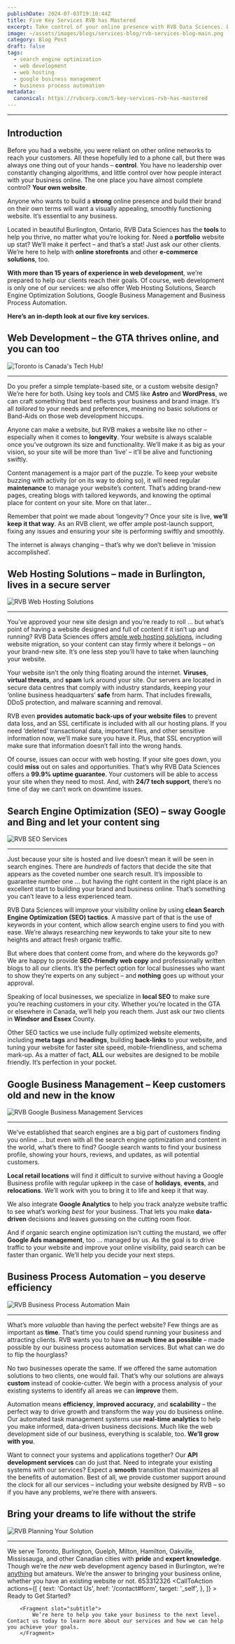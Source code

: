 ```yaml
---
publishDate: 2024-07-03T19:10:44Z
title: Five Key Services RVB has Mastered
excerpt: Take control of your online presence with RVB Data Sciences. Based in Burlington, Ontario, we specialize in creating visually appealing, smoothly functioning websites tailored to your needs. With over 15 years of experience, we’re more than just web developers; we’re your partners in building a strong online presence. Let’s delve into these five key services and discover how they can propel your business towards its goals.
image: ~/assets/images/blogs/services-blog/rvb-services-blog-main.png
category: Blog Post
draft: false
tags:
  - search engine optimization
  - web development
  - web hosting
  - google business management
  - business process automation
metadata:
  canonical: https://rvbcorp.com/5-key-services-rvb-has-mastered
---
```



<hr></hr>

## Introduction

Before you had a website, you were reliant on other online networks to reach your customers. All these hopefully led to a phone call, but there was always one thing out of your hands – **control**. You have no leadership over constantly changing algorithms, and little control over how people interact with your business online. The one place you have almost complete control? **Your own website**.
    
Anyone who wants to build a **strong** online presence and build their brand on their own terms will want a visually appealing, smoothly functioning website. It’s essential to any business.
    
Located in beautiful Burlington, Ontario, RVB Data Sciences has the **tools** to help you thrive, no matter what you’re looking for. Need a **portfolio** website up stat? We’ll make it perfect – and that’s a stat! Just ask our other clients. We’re here to help with **online storefronts** and other **e-commerce solutions**, too. 

**With more than 15 years of experience in web development**, we’re prepared to help our clients reach their goals. Of course, web development is only one of our services: we also offer Web Hosting Solutions, Search Engine Optimization Solutions, Google Business Management and Business Process Automation.

**Here’s an in-depth look at our five key services.**

## Web Development – the GTA thrives online, and you can too
![Toronto is Canada's Tech Hub!](../../assets/images/blogs/services-blog/rvb-services-toronto-blog.webp)
<hr></hr>

Do you prefer a simple template-based site, or a custom website design? We’re here for both. Using key tools and CMS like **Astro** and **WordPress**, we can craft something that best reflects your business and brand image. It’s all *tailored* to your needs and preferences, meaning no basic solutions or Band-Aids on those web development hiccups.
    
Anyone can make a website, but RVB makes a website like no other – especially when it comes to **longevity**. Your website is always scalable once you’ve outgrown its size and functionality. We’ll make it as big as your vision, so your site will be more than ‘live’ – it’ll be alive and functioning swiftly.

Content management is a major part of the puzzle. To keep your website buzzing with activity (or on its way to doing so), it will need regular **maintenance** to manage your website’s content. That’s adding brand-new pages, creating blogs with tailored keywords, and knowing the optimal place for content on your site. More on that later…

Remember that point we made about ‘longevity’? Once your site is live, **we’ll keep it that way**. As an RVB client, we offer ample post-launch support, fixing any issues and ensuring your site is performing swiftly and smoothly. 

The internet is always changing – that’s why we don’t believe in ‘mission accomplished’.

## Web Hosting Solutions – made in Burlington, lives in a secure server
![RVB Web Hosting Solutions](../../assets/images/blogs/services-blog/rvb-services-blog-hosting-main.webp)
<hr></hr>

You’ve approved your new site design and you’re ready to roll … but what’s point of having a website designed and full of content if it isn’t up and running? RVB Data Sciences offers [ample web hosting solutions](/web-hosting), including website migration, so your content can stay firmly where it belongs – on your brand-new site. It’s one less step you’ll have to take when launching your website.

Your website isn’t the only thing floating around the internet. **Viruses**, **virtual threats**, and **spam** lurk around your site. Our servers are located in secure data centres that comply with industry standards, keeping your ‘online business headquarters’ **safe** from harm. That includes firewalls, DDoS protection, and malware scanning and removal.

RVB even **provides automatic back-ups of your website files** to prevent data loss, and an SSL certificate is included with all our hosting plans. If you need ‘deleted’ transactional data, important files, and other sensitive information now, we’ll make sure you have it. Plus, that SSL encryption will make sure that information doesn’t fall into the wrong hands.

Of course, issues can occur with web hosting. If your site goes down, you could **miss** out on sales and opportunities. That’s why RVB Data Sciences offers a **99.9% uptime guarantee**. Your customers will be able to access your site when they need to most. And, with **24/7 tech support**, there’s no time of day we can’t work on downtime issues.

## Search Engine Optimization (SEO) – sway Google and Bing and let your content sing
![RVB SEO Services](../../assets/images/blogs/services-blog/rvb-services-blog-seo-main.webp)
<hr></hr>

Just because your site is hosted and live doesn’t mean it will be seen in search engines. There are *hundreds* of factors that decide the site that appears as the coveted number one search result. It’s impossible to guarantee number one … but having the right content in the right place is an excellent start to building your brand and business online. That’s something you can’t leave to a less experienced team.

RVB Data Sciences will improve your visibility online by using **clean Search Engine Optimization (SEO) tactics**. A massive part of that is the use of keywords in your content, which allow search engine users to find you with ease. We’re always researching new keywords to take your site to new heights and attract fresh organic traffic.

But where does that content come from, and where do the keywords go? We are happy to provide **SEO-friendly web copy** and professionally written blogs to all our clients. It’s the perfect option for local businesses who want to show they’re experts on any subject – and **nothing** goes up without your approval.

Speaking of local businesses, we specialize in **local SEO** to make sure you’re reaching customers in your city. Whether you’re located in the GTA or elsewhere in Canada, we’ll help you reach them. Just ask our two clients in **Windsor and Essex** County.

Other SEO tactics we use include fully optimized website elements, including **meta tags** and **headings**, building **back-links** to your website, and tuning your website for faster site speed, mobile-friendliness, and schema mark-up. As a matter of fact, **ALL** our websites are designed to be mobile friendly. It’s perfection in your pocket.

## Google Business Management – Keep customers old and new in the know
![RVB Google Business Management Services](../../assets/images/google-business-management-why-choose-us.webp)
<hr></hr>

We’ve established that search engines are a big part of customers finding you online … but even with all the search engine optimization and content in the world, what’s there to find? Google search wants to find your business profile, showing your hours, reviews, and updates, as will potential customers. 

**Local retail locations** will find it difficult to survive without having a Google Business profile with regular upkeep in the case of **holidays**, **events**, and **relocations**. We’ll work with you to bring it to life and keep it that way.

We also integrate **Google Analytics** to help you track analyze website traffic to see what’s working *best* for your business. That lets you make **data-driven** decisions and leaves guessing on the cutting room floor.

And if organic search engine optimization isn’t cutting the mustard, we offer **Google Ads management**, too … managed by us. As the goal is to drive traffic to your website and improve your online visibility, paid search can be faster than organic. We’ll help you decide your next steps.

## Business Process Automation – you deserve efficiency
![RVB Business Process Automation Main](../../assets/images/business-process-automation-why-choose-us.webp)

<hr></hr>

What’s more *valuable* than having the perfect website? Few things are as important as **time**. That’s time you could spend running your business and attracting clients. RVB wants you to have **as much time as possible** – made possible by our business process automation services. But what can we do to flip the hourglass?

No two businesses operate the same. If we offered the same automation solutions to two clients, one would fail. That’s why our solutions are always **custom** instead of cookie-cutter. We begin with a process analysis of your existing systems to identify all areas we can **improve** them.

Automation means **efficiency**, **improved accuracy**, and **scalability** – the perfect way to drive growth and transform the way you do business online. Our automated task management systems use **real-time analytics** to help you make informed, data-driven business decisions. Much like the web development side of our business, everything is scalable, too. **We’ll grow with you**.

Want to connect your systems and applications together? Our **API development services** can do just that. Need to integrate your existing systems with our services? Expect a **smooth** transition that maximizes all the benefits of automation. Best of all, we provide customer support around the clock for all our services – including your website designed by RVB – so if you have any problems, we’re there with answers.

## Bring your dreams to life without the strife
![RVB Planning Your Solution](../../assets/images/about-us-main.webp)
<hr></hr>

We serve Toronto, Burlington, Guelph, Milton, Hamilton, Oakville, Mississauga, and other Canadian cities with **pride** and **expert knowledge**. Though we’re the *new* web development agency based in Burlington, we’re <u>anything</u> but amateurs. We’re the answer to bringing your business online, whether you have an existing website or not.
653312326
<CallToAction
    actions={[
        {
            text: 'Contact Us',
            href: '/contact#form',
            target: '_self',
        },
        ]}
    >
        <Fragment slot="title">
        Ready to Get Started?
        </Fragment>

        <Fragment slot="subtitle">
            We’re here to help you take your business to the next level. Contact us today to learn more about our services and how we can help you achieve your goals.
        </Fragment>

</CallToAction>